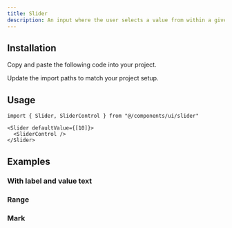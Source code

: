 ```yaml
---
title: Slider
description: An input where the user selects a value from within a given range.
---
```


<ComponentPreview name="slider" />

## Installation

<ComponentInstall>

<Fragment slot="manual">

<Steps>

<Step>Copy and paste the following code into your project.</Step>

<ComponentSource path="registry/default/ui/slider.tsx" />

<Step>Update the import paths to match your project setup.</Step>

</Steps>

</Fragment>

</ComponentInstall>

## Usage

```tsx
import { Slider, SliderControl } from "@/components/ui/slider"
```

```tsx
<Slider defaultValue={[10]}>
  <SliderControl />
</Slider>
```

## Examples

### With label and value text

<ComponentPreview name="slider-with-label-value" />

### Range

<ComponentPreview name="slider-range" />

### Mark

<ComponentPreview name="slider-mark" />

